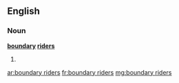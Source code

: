 ==English==

===Noun===
'''[[boundary]] [[riders]]'''

# {{plural of|[[boundary rider]]}}

[[ar:boundary riders]]
[[fr:boundary riders]]
[[mg:boundary riders]]